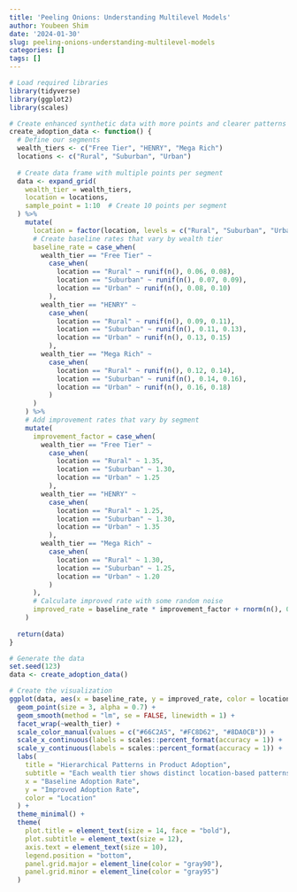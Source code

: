 ```yaml
---
title: 'Peeling Onions: Understanding Multilevel Models'
author: Youbeen Shim
date: '2024-01-30'
slug: peeling-onions-understanding-multilevel-models
categories: []
tags: []
---
```


```r
# Load required libraries
library(tidyverse)
library(ggplot2)
library(scales)

# Create enhanced synthetic data with more points and clearer patterns
create_adoption_data <- function() {
  # Define our segments
  wealth_tiers <- c("Free Tier", "HENRY", "Mega Rich")
  locations <- c("Rural", "Suburban", "Urban")
  
  # Create data frame with multiple points per segment
  data <- expand_grid(
    wealth_tier = wealth_tiers,
    location = locations,
    sample_point = 1:10  # Create 10 points per segment
  ) %>%
    mutate(
      location = factor(location, levels = c("Rural", "Suburban", "Urban")),
      # Create baseline rates that vary by wealth tier
      baseline_rate = case_when(
        wealth_tier == "Free Tier" ~ 
          case_when(
            location == "Rural" ~ runif(n(), 0.06, 0.08),
            location == "Suburban" ~ runif(n(), 0.07, 0.09),
            location == "Urban" ~ runif(n(), 0.08, 0.10)
          ),
        wealth_tier == "HENRY" ~ 
          case_when(
            location == "Rural" ~ runif(n(), 0.09, 0.11),
            location == "Suburban" ~ runif(n(), 0.11, 0.13),
            location == "Urban" ~ runif(n(), 0.13, 0.15)
          ),
        wealth_tier == "Mega Rich" ~ 
          case_when(
            location == "Rural" ~ runif(n(), 0.12, 0.14),
            location == "Suburban" ~ runif(n(), 0.14, 0.16),
            location == "Urban" ~ runif(n(), 0.16, 0.18)
          )
      )
    ) %>%
    # Add improvement rates that vary by segment
    mutate(
      improvement_factor = case_when(
        wealth_tier == "Free Tier" ~ 
          case_when(
            location == "Rural" ~ 1.35,
            location == "Suburban" ~ 1.30,
            location == "Urban" ~ 1.25
          ),
        wealth_tier == "HENRY" ~ 
          case_when(
            location == "Rural" ~ 1.25,
            location == "Suburban" ~ 1.30,
            location == "Urban" ~ 1.35
          ),
        wealth_tier == "Mega Rich" ~ 
          case_when(
            location == "Rural" ~ 1.30,
            location == "Suburban" ~ 1.25,
            location == "Urban" ~ 1.20
          )
      ),
      # Calculate improved rate with some random noise
      improved_rate = baseline_rate * improvement_factor + rnorm(n(), 0, 0.002)
    )
  
  return(data)
}

# Generate the data
set.seed(123)
data <- create_adoption_data()

# Create the visualization
ggplot(data, aes(x = baseline_rate, y = improved_rate, color = location)) +
  geom_point(size = 3, alpha = 0.7) +
  geom_smooth(method = "lm", se = FALSE, linewidth = 1) +
  facet_wrap(~wealth_tier) +
  scale_color_manual(values = c("#66C2A5", "#FC8D62", "#8DA0CB")) +
  scale_x_continuous(labels = scales::percent_format(accuracy = 1)) +
  scale_y_continuous(labels = scales::percent_format(accuracy = 1)) +
  labs(
    title = "Hierarchical Patterns in Product Adoption",
    subtitle = "Each wealth tier shows distinct location-based patterns",
    x = "Baseline Adoption Rate",
    y = "Improved Adoption Rate",
    color = "Location"
  ) +
  theme_minimal() +
  theme(
    plot.title = element_text(size = 14, face = "bold"),
    plot.subtitle = element_text(size = 12),
    axis.text = element_text(size = 10),
    legend.position = "bottom",
    panel.grid.major = element_line(color = "gray90"),
    panel.grid.minor = element_line(color = "gray95")
  )
```

